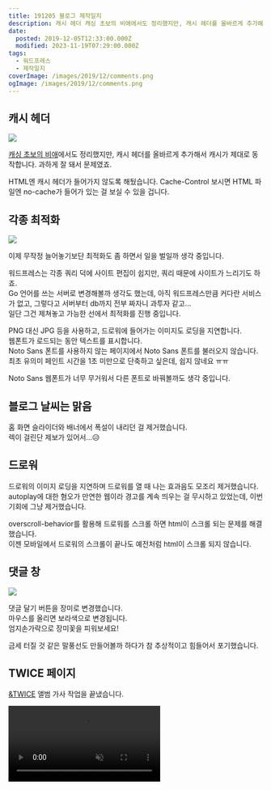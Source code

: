 ```yaml
---
title: 191205 블로그 제작일지
description: 캐시 헤더 캐싱 초보의 비애에서도 정리했지만, 캐시 헤더를 올바르게 추가해서 캐시가 제대로 동작합니다. 과하게 잘 돼서 문제였죠. HTML엔 캐시 헤더가 들어가지 않도록 해뒀습니다. Cache-Control 보시면 HTML 파일엔 no-cache가 들어가 있는 걸 보실 수 있을 겁니다. 각종 최적화 이제 무작정 늘어놓기보단 최적화도 좀 하면서 일을 벌일까 생각 중입니다. 워드프레스는 각종 쿼리 덕에 사이트 편집이 쉽지만, 쿼리
date:
  posted: 2019-12-05T12:33:00.000Z
  modified: 2023-11-19T07:29:00.000Z
tags:
  - 워드프레스
  - 제작일지
coverImage: /images/2019/12/comments.png
ogImage: /images/2019/12/comments.png
---
```


## 캐시 헤더

![](/images/2019/12/cache-header.jpeg)

[캐싱 초보의 비애](https://marshallku.com/web/log/%ec%ba%90%ec%8b%b1-%ec%b4%88%eb%b3%b4%ec%9d%98-%eb%b9%84%ec%95%a0)에서도 정리했지만, 캐시 헤더를 올바르게 추가해서 캐시가 제대로 동작합니다. 과하게 잘 돼서 문제였죠.

HTML엔 캐시 헤더가 들어가지 않도록 해뒀습니다. Cache-Control 보시면 HTML 파일엔 no-cache가 들어가 있는 걸 보실 수 있을 겁니다.

## 각종 최적화

![](/images/2019/12/waterfall.png)

이제 무작정 늘어놓기보단 최적화도 좀 하면서 일을 벌일까 생각 중입니다.

워드프레스는 각종 쿼리 덕에 사이트 편집이 쉽지만, 쿼리 때문에 사이트가 느리기도 하죠.  
Go 언어를 쓰는 서버로 변경해볼까 생각도 했는데, 아직 워드프레스만큼 커다란 서비스가 없고, 그렇다고 서버부터 db까지 전부 짜자니 과투자 같고…  
일단 그건 제쳐놓고 가능한 선에서 최적화를 진행 중입니다.

PNG 대신 JPG 등을 사용하고, 드로워에 들어가는 이미지도 로딩을 지연합니다.  
웹폰트가 로드되는 동안 텍스트를 표시합니다.  
Noto Sans 폰트를 사용하지 않는 페이지에서 Noto Sans 폰트를 불러오지 않습니다.  
최초 유의미 페인트 시간을 1초 미만으로 단축하고 싶은데, 쉽지 않네요 ㅠㅠ

Noto Sans 웹폰트가 너무 무거워서 다른 폰트로 바꿔볼까도 생각 중입니다.

## 블로그 날씨는 맑음

홈 화면 슬라이더와 배너에서 폭설이 내리던 걸 제거했습니다.  
렉이 걸린단 제보가 있어서…😥

## 드로워

드로워의 이미지 로딩을 지연하며 드로워를 열 때 나는 효과음도 모조리 제거했습니다.  
autoplay에 대한 혐오가 만연한 웹이라 경고를 계속 띄우는 걸 무시하고 있었는데, 이번 기회에 그냥 제거했습니다.

overscroll-behavior를 활용해 드로워를 스크롤 하면 html이 스크롤 되는 문제를 해결했습니다.  
이젠 모바일에서 드로워의 스크롤이 끝나도 예전처럼 html이 스크롤 되지 않습니다.

## 댓글 창

![](/images/2019/12/comments.png)

댓글 달기 버튼을 장미로 변경했습니다.  
마우스를 올리면 보라색으로 변경됩니다.  
엄지손가락으로 장미꽃을 피워보세요!

금세 터질 것 같은 말풍선도 만들어볼까 하다가 참 추상적이고 힘들어서 포기했습니다.

## TWICE 페이지

[&TWICE](https://marshallku.com/twice/discography/and-twice) 앨범 가사 작업을 끝냈습니다.

<video autoPlay playsInline muted loop src="/images/2019/12/scroll-snap.mp4" />

[Profile 페이지](https://marshallku.com/twice/profile)에 Scroll Snap을 이용해봤습니다.  
조금만 스크롤 해도 해당 멤버를 화면 전체에 표시할 때까지 스크롤 해줍니다.

Smooth Scroll 스크립트와 충돌이 있어서, Smooth Scroll을 하는 동안은 Scroll Snap을 사용하지 않고, Smooth Scroll이 끝나면 다시 Scroll Snap을 시작합니다.

말로 쓰니까 좀 괴상한 것 같긴 한데, 백문이 불여일견입니다.